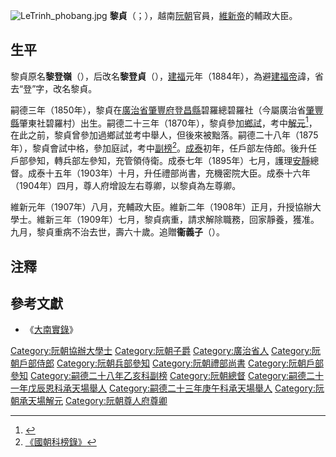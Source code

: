 [[File:LeTrinh_phobang.jpg|thumb]]
'''黎貞'''（{{vie|v='''Lê Trinh'''|hn=黎貞}}；{{bd|1850年||1909年|}}），越南[[阮朝|阮朝]]官員，[[維新帝|維新帝]]的輔政大臣。

==生平==
黎貞原名'''黎登嶺'''（{{vie|v='''Lê Đăng Lĩnh'''|hn=黎登嶺}}），后改名'''黎登貞'''（{{vie|v='''Lê Đăng Trinh'''|hn=黎登貞}}），[[建福_(阮朝)|建福]]元年（1884年），為避[[建福帝|建福帝]]諱，省去“登”字，改名黎貞。

嗣德三年（1850年），黎貞在[[廣治省|廣治省]][[肇豐府|肇豐府]][[登昌縣|登昌縣]]碧羅總碧羅社（今屬廣治省[[肇豐縣|肇豐縣]]肇東社碧羅村）出生。嗣德二十三年（1870年），黎貞參加[[鄉試|鄉試]]，考中[[解元|解元]]<ref>{{Cite web |url=http://lib.nomfoundation.org/collection/1/volume/341/page/104 |title=《國朝鄉科錄》 |accessdate=2016-12-13 |archive-date=2016-10-11 |archive-url=https://web.archive.org/web/20161011064955/http://lib.nomfoundation.org/collection/1/volume/341/page/104 |dead-url=no }}</ref>，在此之前，黎貞曾參加過鄉試並考中舉人，但後來被黜落。嗣德二十八年（1875年），黎貞會試中格，參加庭試，考中[[副榜|副榜]]<ref>[http://hannom.nlv.gov.vn/hannom/cgi-bin/hannom?a=d&d=BNTwEHieahcNp1894.1.68 《國朝科榜錄》]</ref>。[[成泰|成泰]]初年，任戶部左侍郎。後升任戶部參知，轉兵部左參知，充管領侍衛。成泰七年（1895年）七月，護理[[乂安省|安]][[河靜省|靜]]總督。成泰十五年（1903年）十月，升任禮部尚書，充機密院大臣。成泰十六年（1904年）四月，尊人府增設左右尊卿，以黎貞為左尊卿。

維新元年（1907年）八月，充輔政大臣。維新二年（1908年）正月，升授協辦大學士。維新三年（1909年）七月，黎貞病重，請求解除職務，回家靜養，獲准。九月，黎貞重病不治去世，壽六十歲。追贈'''衞義子'''（{{vie|v='''Vệ Nghĩa tử'''|hn=衞義子}}）。

==注釋==
{{reflist}}

==參考文獻==
*《[[大南實錄|大南實錄]]》

{{嗣德二十八年乙亥科庭試正副榜}}

[[Category:阮朝協辦大學士|Category:阮朝協辦大學士]]
[[Category:阮朝子爵|Category:阮朝子爵]]
[[Category:廣治省人|Category:廣治省人]]
[[Category:阮朝戶部侍郎|Category:阮朝戶部侍郎]]
[[Category:阮朝兵部參知|Category:阮朝兵部參知]]
[[Category:阮朝禮部尚書|Category:阮朝禮部尚書]]
[[Category:阮朝戶部參知|Category:阮朝戶部參知]]
[[Category:嗣德二十八年乙亥科副榜|Category:嗣德二十八年乙亥科副榜]]
[[Category:阮朝總督|Category:阮朝總督]]
[[Category:嗣德二十一年戊辰恩科承天場舉人|Category:嗣德二十一年戊辰恩科承天場舉人]]
[[Category:嗣德二十三年庚午科承天場舉人|Category:嗣德二十三年庚午科承天場舉人]]
[[Category:阮朝承天場解元|Category:阮朝承天場解元]]
[[Category:阮朝尊人府尊卿|Category:阮朝尊人府尊卿]]